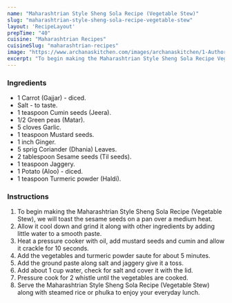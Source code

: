 ---
name: "Maharashtrian Style Sheng Sola Recipe (Vegetable Stew)"
slug: "maharashtrian-style-sheng-sola-recipe-vegetable-stew"
layout: 'RecipeLayout'
prepTime: "40"
cuisine: "Maharashtrian Recipes"
cuisineSlug: "maharashtrian-recipes"
image: "https://www.archanaskitchen.com/images/archanaskitchen/1-Author/sibyl_sunitha/Maharashtrian_Style_Sheng_Sola_Recipe_Vegetable_Stew.jpg"
excerpt: "To begin making the Maharashtrian Style Sheng Sola Recipe Vegetable Stew, we will toast the sesame seeds on a pan over a medium heat"
---

### Ingredients

- 1 Carrot (Gajjar) - diced.
- Salt - to taste.
- 1 teaspoon Cumin seeds (Jeera).
- 1/2 Green peas (Matar).
- 5 cloves Garlic.
- 1 teaspoon Mustard seeds.
- 1 inch Ginger.
- 5 sprig Coriander (Dhania) Leaves.
- 2 tablespoon Sesame seeds (Til seeds).
- 1 teaspoon Jaggery.
- 1 Potato (Aloo) - diced.
- 1 teaspoon Turmeric powder (Haldi).

### Instructions

1. To begin making the Maharashtrian Style Sheng Sola Recipe (Vegetable Stew), we will toast the sesame seeds on a pan over a medium heat.
1. Allow it cool down and grind it along with other ingredients by adding little water to a smooth paste.
1. Heat a pressure cooker with oil, add mustard seeds and cumin and allow it crackle for 10 seconds.
1. Add the vegetables and turmeric powder saute for about 5 minutes.
1. Add the ground paste along salt and jaggery give it a toss.
1. Add about 1 cup water, check for salt and cover it with the lid.
1. Pressure cook for 2 whistle until the vegetables are cooked.
1. Serve the Maharashtrian Style Sheng Sola Recipe (Vegetable Stew) along with steamed rice or phulka to enjoy your everyday lunch.
